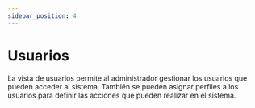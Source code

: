 ```yaml
---
sidebar_position: 4
---
```



# Usuarios

La vista de usuarios permite al administrador gestionar los usuarios que pueden acceder al sistema. También se pueden asignar perfiles a los usuarios para definir las acciones que pueden realizar en el sistema.

<ImageDiv src="/img/work/sys/users/table-users-1.png" alt="Users page" />
